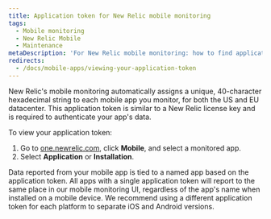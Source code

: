 ```yaml
---
title: Application token for New Relic mobile monitoring
tags:
  - Mobile monitoring
  - New Relic Mobile
  - Maintenance
metaDescription: 'For New Relic mobile monitoring: how to find application token (aka the mobile license key).'
redirects:
  - /docs/mobile-apps/viewing-your-application-token
---
```


New Relic's mobile monitoring automatically assigns a unique, 40-character hexadecimal string to each mobile app you monitor, for both the US and EU datacenter. This application token is similar to a New Relic license key and is required to authenticate your app's data.

To view your application token:

1. Go to [one.newrelic.com](https://one.newrelic.com/), click **Mobile**, and select a monitored app.
2. Select **Application** or **Installation**.

<Callout variant="tip">
  Data reported from your mobile app is tied to a named app based on the application token. All apps with a single application token will report to the same place in our mobile monitoring UI, regardless of the app's name when installed on a mobile device. We recommend using a different application token for each platform to separate iOS and Android versions.
</Callout>
